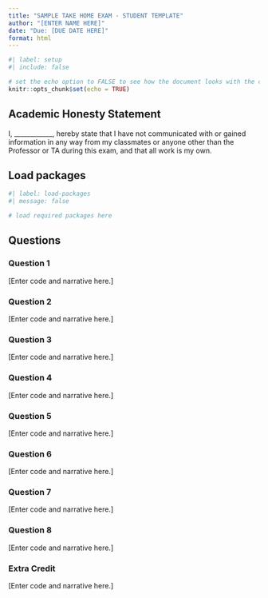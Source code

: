```yaml
---
title: "SAMPLE TAKE HOME EXAM - STUDENT TEMPLATE"
author: "[ENTER NAME HERE]"
date: "Due: [DUE DATE HERE]"
format: html
---
```


```r
#| label: setup
#| include: false

# set the echo option to FALSE to see how the document looks with the code suppressed
knitr::opts_chunk$set(echo = TRUE)
```

## Academic Honesty Statement

I, \_\_\_\_\_\_\_\_\_\_\_\_, hereby state that I have not communicated with or gained information in any way from my classmates or anyone other than the Professor or TA during this exam, and that all work is my own.

## Load packages

```r
#| label: load-packages
#| message: false

# load required packages here
```

## Questions

### Question 1

\[Enter code and narrative here.\]

### Question 2

\[Enter code and narrative here.\]

### Question 3

\[Enter code and narrative here.\]

### Question 4

\[Enter code and narrative here.\]

### Question 5

\[Enter code and narrative here.\]

### Question 6

\[Enter code and narrative here.\]

### Question 7

\[Enter code and narrative here.\]

### Question 8

\[Enter code and narrative here.\]

### Extra Credit

\[Enter code and narrative here.\]
